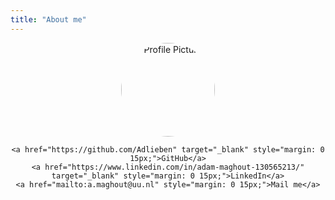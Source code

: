 ---
title: "About me"
---


<div style="text-align: center;">
  <!-- Profile Image -->
  <img src="images/profile.jpg" alt="Profile Picture" style="border-radius: 50%; width: 150px; height: 150px;">
  
  <!-- Links -->
  <div style="margin-top: 10px;">
    <a href="https://github.com/Adlieben" target="_blank" style="margin: 0 15px;">GitHub</a>
    <a href="https://www.linkedin.com/in/adam-maghout-130565213/" target="_blank" style="margin: 0 15px;">LinkedIn</a>
    <a href="mailto:a.maghout@uu.nl" style="margin: 0 15px;">Mail me</a>
  </div>
</div>